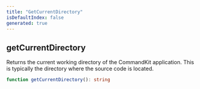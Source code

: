 ```yaml
---
title: "GetCurrentDirectory"
isDefaultIndex: false
generated: true
---
```



<!-- This file was generated from the CommandKit source. Do not modify. Instead, re-run the "docgen" script -->


## getCurrentDirectory

<GenerationInfo sourceFile="packages/commandkit/src/utils/utilities.ts" sourceLine="26" packageName="commandkit" />

Returns the current working directory of the CommandKit application.
This is typically the directory where the source code is located.

```ts title="Signature"
function getCurrentDirectory(): string
```
